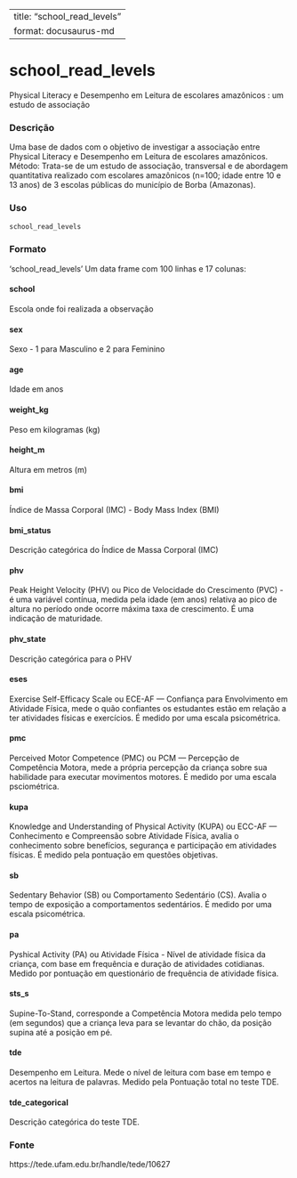 
---
title: "school_read_levels"
format: docusaurus-md
---

# school_read_levels

Physical Literacy e Desempenho em Leitura de escolares amazônicos : um estudo de associação

### Descrição

Uma base de dados com o objetivo de investigar a associação entre Physical Literacy e Desempenho em Leitura de escolares amazônicos. Método: Trata-se de um estudo de associação, transversal e de abordagem quantitativa realizado com escolares amazônicos (n=100; idade entre 10 e 13 anos) de 3 escolas públicas do município de Borba (Amazonas).

### Uso

```r
school_read_levels
```

### Formato

‘school_read_levels’ Um data frame com 100 linhas e 17 colunas:

#### school

Escola onde foi realizada a observação

#### sex

Sexo - 1 para Masculino e 2 para Feminino

#### age

Idade em anos

#### weight_kg

Peso em kilogramas (kg)

#### height_m

Altura em metros (m)

#### bmi

Índice de Massa Corporal (IMC) - Body Mass Index (BMI)

#### bmi_status

Descrição categórica do Índice de Massa Corporal (IMC)

#### phv

Peak Height Velocity (PHV) ou Pico de Velocidade do Crescimento (PVC) - é uma variável contínua, medida pela idade (em anos) relativa ao pico de altura no período onde ocorre máxima taxa de crescimento. É uma indicação de maturidade.

#### phv_state

Descrição categórica para o PHV

#### eses

Exercise Self-Efficacy Scale ou ECE-AF — Confiança para Envolvimento em Atividade Física, mede o quão confiantes os estudantes estão em relação a ter atividades físicas e exercícios. É medido por uma escala psicométrica.


#### pmc

Perceived Motor Competence (PMC) ou PCM — Percepção de Competência Motora, mede a própria percepção da criança sobre sua habilidade para executar movimentos motores. É medido por uma escala psciométrica.

#### kupa

Knowledge and Understanding of Physical Activity (KUPA) ou  ECC-AF — Conhecimento e Compreensão sobre Atividade Física, avalia o conhecimento sobre benefícios, segurança e participação em atividades físicas. É medido pela pontuação em questões objetivas.

#### sb

Sedentary Behavior (SB) ou Comportamento Sedentário (CS). Avalia o tempo de exposição a comportamentos sedentários. É medido por uma escala psicométrica.


#### pa

Pyshical Activity (PA) ou Atividade Física - Nível de atividade física da criança, com base em frequência e duração de atividades cotidianas. Medido por pontuação em questionário de frequência de atividade física.

#### sts_s

Supine-To-Stand, corresponde a Competência Motora medida pelo tempo (em segundos) que a criança leva para se levantar do chão, da posição supina até a posição em pé.

#### tde

Desempenho em Leitura. Mede o nível de leitura com base em tempo e acertos na leitura de palavras. Medido pela Pontuação total no teste TDE.

#### tde_categorical

Descrição categórica do teste TDE.

### Fonte

https://tede.ufam.edu.br/handle/tede/10627
